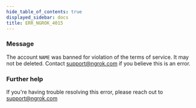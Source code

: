 ```yaml
---
hide_table_of_contents: true
displayed_sidebar: docs
title: ERR_NGROK_4015
---
```


### Message

The account `NAME` was banned for violation of the terms of service. It may not be deleted. Contact support@ngrok.com if you believe this is an error.

<ErrorDetails />

### Further help

If you're having trouble resolving this error, please reach out to [support@ngrok.com](mailto:support@ngrok.com?subject=Help%20with%20ERR_NGROK_4015)
